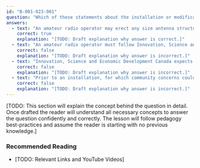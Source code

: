 ```yaml
---
id: "B-001-023-001"
question: "Which of these statements about the installation or modification of an antenna structure is NOT correct?"
answers:
  - text: "An amateur radio operator may erect any size antenna structure without consulting neighbours or the local land-use authority"
    correct: true
    explanation: "[TODO: Draft explanation why answer is correct.]"
  - text: "An amateur radio operator must follow Innovation, Science and Economic Development Canada's antenna siting procedures"
    correct: false
    explanation: "[TODO: Draft explanation why answer is incorrect.]"
  - text: "Innovation, Science and Economic Development Canada expects amateur radio operators to address community concerns in a responsible manner"
    correct: false
    explanation: "[TODO: Draft explanation why answer is incorrect.]"
  - text: "Prior to an installation, for which community concerns could be raised, amateur radio operators may be required to consult with their land-use authority"
    correct: false
    explanation: "[TODO: Draft explanation why answer is incorrect.]"
---
```


[TODO: This section will explain the concept behind the question in detail. Once drafted the reader will understand all necessary concepts to answer the question confidently and correctly. The lesson will follow pedagogy best-practices and assume the reader is starting with no previous knowledge.]

### Recommended Reading

- [TODO: Relevant Links and YouTube Videos]

